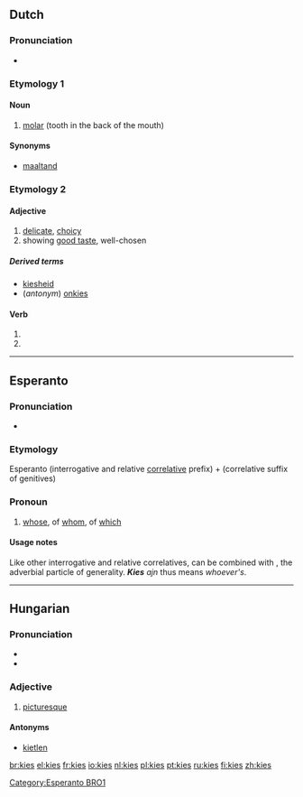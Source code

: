 ==Dutch==

===Pronunciation===
* {{IPA|lang=nl|/kiːs/}}

===Etymology 1===

====Noun====
{{nl-noun|g=m|kiezen}}

# [[molar]] (tooth in the back of the mouth)

====Synonyms====
* [[maaltand]]

===Etymology 2===

====Adjective====
{{nl-adj|sup=meest kies}}

# [[delicate]], [[choicy]]
# showing [[good taste]], well-chosen

=====Derived terms=====
* [[kiesheid]]
* (''antonym'') [[onkies]]

====Verb====
{{infl|nl|verb form}}

# {{form of|first person singular of|[[kiezen]]}}
# {{form of|imperative of|kiezen}}
 
----

==Esperanto==

===Pronunciation===
* {{IPA|lang=eo|/'kɪɛs/}}

===Etymology===
Esperanto {{term|ki-|lang=eo}} (interrogative and relative [[:Category:Esperanto correlatives|correlative]] prefix) + {{term|-es|lang=eo}} (correlative suffix of genitives)

===Pronoun===
{{infl|eo|correlative|interrogative and relative correlative of genitives||plural|kies|accusative singular|kies|accusative plural|kies}}

# [[whose]], of [[whom]], of [[which]]

====Usage notes====
Like other interrogative and relative correlatives, {{term|kies}} can be combined with {{term|ajn}}, the adverbial particle of generality. '''''Kies''' ajn'' thus means ''whoever's''.

[[Category:Esperanto BRO1]]

----

==Hungarian==

===Pronunciation===
* {{IPA|/ˈkiɛʃ/|lang=hu}}
* {{hyphenation|ki|es}}

===Adjective===
{{hu-adj|ebb}}

# {{archaic|lang=hu}} [[picturesque]]

====Antonyms====
* [[kietlen]]

[[br:kies]]
[[el:kies]]
[[fr:kies]]
[[io:kies]]
[[nl:kies]]
[[pl:kies]]
[[pt:kies]]
[[ru:kies]]
[[fi:kies]]
[[zh:kies]]